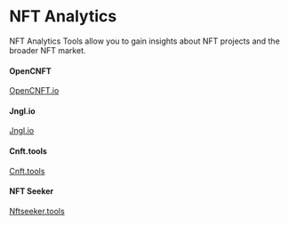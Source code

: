 # NFT Analytics

NFT Analytics Tools allow you to gain insights about NFT projects and the broader NFT market.

#### OpenCNFT
[OpenCNFT.io](https://opencnft.io/) 

#### Jngl.io
[Jngl.io](https://www.jngl.io/)

#### Cnft.tools
[Cnft.tools](https://cnft.tools/)

#### NFT Seeker
[Nftseeker.tools](https://nftseeker.tools/)